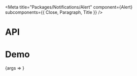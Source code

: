 
<Meta
  title="Packages/Notifications/Alert"
  component={Alert}
  subcomponents={{ Close, Paragraph, Title }}
/>

# API

<ArgsTable />

# Demo

<Canvas>
  <Story
    name="Alert"
    args={{ children: 'Text', type: 'info', title: 'Title', hasClose: true, hasParagraph: false }}
    argTypes={{
      title: { name: 'children', table: { category: 'Title' } },
      isRegular: { control: { type: 'boolean' }, table: { category: 'Title' } },
      hasClose: { name: 'Close', table: { category: 'Story' } },
      hasParagraph: { name: 'Paragraph', table: { category: 'Story' } }
    }}
  >
    {args => <AlertStory {...args} />}
  </Story>
</Canvas>
